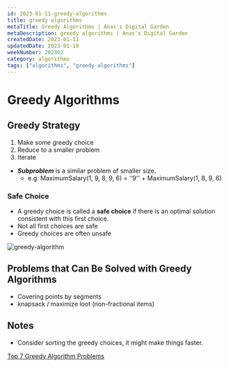 ```yaml
---
id: 2023-01-11-greedy-algorithms
title: greedy algorithms
metaTitle: Greedy Algorithms | Anas's Digital Garden
metaDescription: greedy algorithms | Anas's Digital Garden
createdDate: 2023-01-11
updatedDate: 2023-01-18
weekNumber: 202302
category: algorithms
tags: ["algorithms", "greedy-algorithms"]
---
```


# Greedy Algorithms

## Greedy Strategy

1. Make some greedy choice
2. Reduce to a smaller problem
3. Iterate

- ***Subproblem*** is a similar problem of smaller size.
    - e.g: MaximumSalary(1, 9, 8, 9, 6) = ‘‘9'' + MaximumSalary(1, 8, 9, 6)

### Safe Choice

- A greedy choice is called a **safe choice** if there is an optimal solution consistent with this first choice.
- Not all first choices are safe
- Greedy choices are often unsafe

![greedy-algorithm](./greedy-algorithms/greedy-algorithm.jpeg)

## Problems that Can Be Solved with Greedy Algorithms

- Covering points by segments
- knapsack / maximize loot (non-fractional items)

## Notes

- Consider sorting the greedy choices, it might make things faster.

[Top 7 Greedy Algorithm Problems](https://medium.com/techie-delight/top-7-greedy-algorithm-problems-3885feaf9430)
